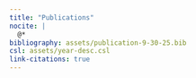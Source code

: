 ```yaml
---
title: "Publications"
nocite: |
  @*
bibliography: assets/publication-9-30-25.bib
csl: assets/year-desc.csl
link-citations: true
---
```

